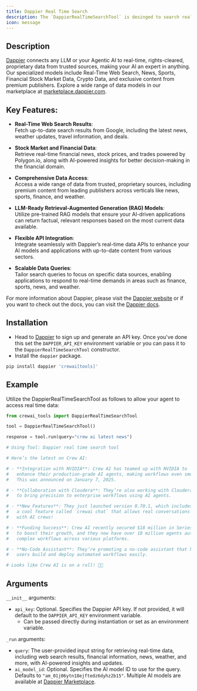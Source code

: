 ```yaml
---
title: Dappier Real Time Search
description: The `DappierRealTimeSearchTool` is desinged to search real time data, including web search results, financial information, news, weather, and more, with AI-powered insights and updates.
icon: message
---
```


## Description

[Dappier](https://dappier.com) connects any LLM or your Agentic AI to real-time, rights-cleared, proprietary data from trusted sources, making your AI an expert in anything. Our specialized models include Real-Time Web Search, News, Sports, Financial Stock Market Data, Crypto Data, and exclusive content from premium publishers. Explore a wide range of data models in our marketplace at [marketplace.dappier.com](https://marketplace.dappier.com).

## Key Features:

- **Real-Time Web Search Results**:  
  Fetch up-to-date search results from Google, including the latest news, weather updates, travel information, and deals.
- **Stock Market and Financial Data**:  
  Retrieve real-time financial news, stock prices, and trades powered by Polygon.io, along with AI-powered insights for better decision-making in the financial domain.
- **Comprehensive Data Access**:  
  Access a wide range of data from trusted, proprietary sources, including premium content from leading publishers across verticals like news, sports, finance, and weather.
- **LLM-Ready Retrieval-Augmented Generation (RAG) Models**:  
  Utilize pre-trained RAG models that ensure your AI-driven applications can return factual, relevant responses based on the most current data available.

- **Flexible API Integration**:  
  Integrate seamlessly with Dappier’s real-time data APIs to enhance your AI models and applications with up-to-date content from various sectors.

- **Scalable Data Queries**:  
  Tailor search queries to focus on specific data sources, enabling applications to respond to real-time demands in areas such as finance, sports, news, and weather.

For more information about Dappier, please visit the [Dappier website](https://dappier.com) or if you want to check out the docs, you can visit the [Dappier docs](https://docs.dappier.com).

## Installation

- Head to [Dappier](https://platform.dappier.com/profile/api-keys) to sign up and generate an API key. Once you've done this set the `DAPPIER_API_KEY` environment variable or you can pass it to the `DappierRealTimeSearchTool` constructor.
- Install the `dappier` package.

```bash
pip install dappier 'crewai[tools]'
```

## Example

Utilize the DappierRealTimeSearchTool as follows to allow your agent to access real time data:

```python Code
from crewai_tools import DappierRealTimeSearchTool

tool = DappierRealTimeSearchTool()

response = tool.run(query="crew ai latest news")

# Using Tool: Dappier real time search tool

# Here’s the latest on Crew AI:

# - **Integration with NVIDIA**: Crew AI has teamed up with NVIDIA to
#   enhance their production-grade AI agents, making workflows even smoother!
#   This was announced on January 7, 2025.

# - **Collaboration with Cloudera**: They’re also working with Cloudera
#   to bring precision to enterprise workflows using AI agents.

# - **New Features**: They just launched version 0.70.1, which includes
#   a cool feature called `crewai chat` that allows real conversations
#   with AI crews!

# - **Funding Success**: Crew AI recently secured $18 million in Series A funding
#   to boost their growth, and they now have over 10 million agents automating
#   complex workflows across various platforms.

# - **No-Code Assistant**: They’re promoting a no-code assistant that helps
#   users build and deploy automated workflows easily.

# Looks like Crew AI is on a roll! 🚀✨
```

## Arguments

`__init__` arguments:

- `api_key`: Optional. Specifies the Dappier API key. If not provided, it will default to the `DAPPIER_API_KEY` environment variable.
  - Can be passed directly during instantiation or set as an environment variable.

`_run` arguments:

- `query`: The user-provided input string for retrieving real-time data, including web search results, financial information, news, weather, and more, with AI-powered insights and updates.
- `ai_model_id`: Optional. Specifies the AI model ID to use for the query. Defaults to `"am_01j06ytn18ejftedz6dyhz2b15"`. Multiple AI models are available at [Dappier Marketplace](https://marketplace.dappier.com/marketplace).
